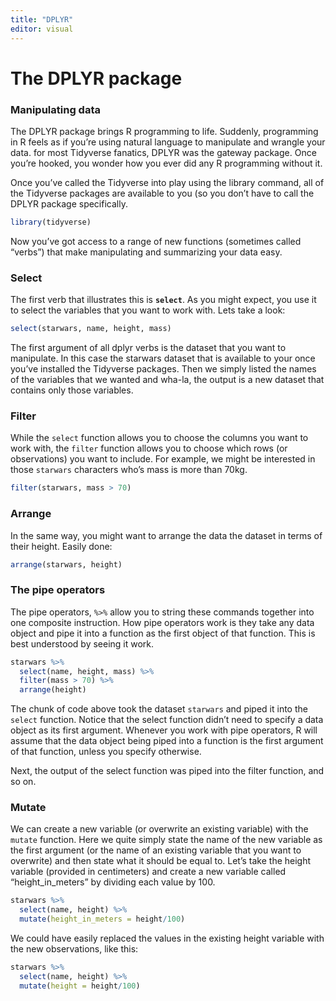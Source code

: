 ```yaml
---
title: "DPLYR"
editor: visual
---
```


# The DPLYR package

### Manipulating data 

The DPLYR package brings R programming to life. Suddenly, programming in R feels as if you're using natural language to manipulate and wrangle your data. for most Tidyverse fanatics, DPLYR was the gateway package. Once you're hooked, you wonder how you ever did any R programming without it.

Once you've called the Tidyverse into play using the library command, all of the Tidyverse packages are available to you (so you don't have to call the DPLYR package specifically.

```r
library(tidyverse)
```

Now you've got access to a range of new functions (sometimes called "verbs") that make manipulating and summarizing your data easy.

### Select 

The first verb that illustrates this is **`select`**. As you might expect, you use it to select the variables that you want to work with. Lets take a look:

```r
select(starwars, name, height, mass)
```

The first argument of all dplyr verbs is the dataset that you want to manipulate. In this case the starwars dataset that is available to your once you've installed the Tidyverse packages. Then we simply listed the names of the variables that we wanted and wha-la, the output is a new dataset that contains only those variables.

### Filter 

While the `select` function allows you to choose the columns you want to work with, the `filter` function allows you to choose which rows (or observations) you want to include. For example, we might be interested in those `starwars` characters who's mass is more than 70kg.

```r
filter(starwars, mass > 70)
```

### Arrange

In the same way, you might want to arrange the data the dataset in terms of their height. Easily done:

```r
arrange(starwars, height)
```

### The pipe operators 

The pipe operators, `%>%` allow you to string these commands together into one composite instruction. How pipe operators work is they take any data object and pipe it into a function as the first object of that function. This is best understood by seeing it work.

```r
starwars %>% 
  select(name, height, mass) %>% 
  filter(mass > 70) %>% 
  arrange(height)
```

The chunk of code above took the dataset `starwars` and piped it into the `select` function. Notice that the select function didn't need to specify a data object as its first argument. Whenever you work with pipe operators, R will assume that the data object being piped into a function is the first argument of that function, unless you specify otherwise.

Next, the output of the select function was piped into the filter function, and so on.

### Mutate

We can create a new variable (or overwrite an existing variable) with the `mutate` function. Here we quite simply state the name of the new variable as the first argument (or the name of an existing variable that you want to overwrite) and then state what it should be equal to. Let's take the height variable (provided in centimeters) and create a new variable called "height_in_meters" by dividing each value by 100.

```r
starwars %>% 
  select(name, height) %>% 
  mutate(height_in_meters = height/100)
```

We could have easily replaced the values in the existing height variable with the new observations, like this:

```r
starwars %>% 
  select(name, height) %>% 
  mutate(height = height/100)
```
